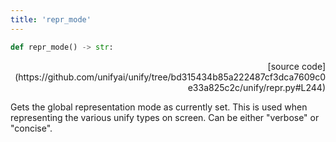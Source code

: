 ```yaml
---
title: 'repr_mode'
---
```


```python
def repr_mode() -> str:
```

<p align="right">[source code](https://github.com/unifyai/unify/tree/bd315434b85a222487cf3dca7609c0e33a825c2c/unify/repr.py#L244)</p>

Gets the global representation mode as currently set. This is used when representing
the various unify types on screen. Can be either "verbose" or "concise".